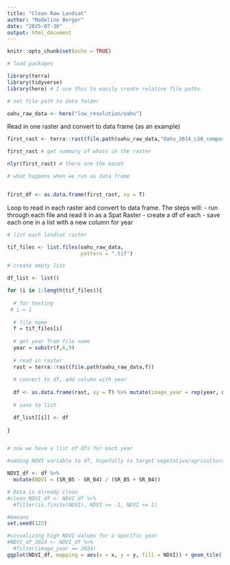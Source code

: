 ```yaml
---
title: "Clean Raw Landsat"
author: "Madeline Berger"
date: "2025-07-30"
output: html_document
---
```


```r
knitr::opts_chunk$set(echo = TRUE)

# load packages 

library(terra)
library(tidyverse)
library(here) # I use this to easily create relative file paths

# set file path to data folder 

oahu_raw_data <- here("low_resolution/oahu")


```

Read in one raster and convert to data frame (as an example)

```r

first_rast <- terra::rast(file.path(oahu_raw_data,"Oahu_2014_LS8_composite_low_resolution.tif")) #read in the tif file as a SpatRaster using terra

first_rast # get summary of whats in the raster

nlyr(first_rast) # there are the bands

# what happens when we run as data frame


first_df <- as.data.frame(first_rast, xy = T)


```

Loop to read in each raster and convert to data frame. The steps will:
- run through each file and read it in as a Spat Raster
- create a df of each
- save each one in a list with a new column for year

```r

# list each landsat raster

tif_files <- list.files(oahu_raw_data,
                        pattern = ".tif")

# create empty list

df_list <- list()

for (i in 1:length(tif_files)){
  
  # for testing
 # i = 1
  
  # file name
  f = tif_files[i]
  
  # get year from file name
  year = substr(f,6,9)
  
  # read in raster
  rast = terra::rast(file.path(oahu_raw_data,f))
  
  # convert to df, add column with year
  
  df <- as.data.frame(rast, xy = T) %>% mutate(image_year = rep(year, nrow(.)))
  
  # save to list 

  df_list[[i]] <- df
  
}


# now we have a list of dfs for each year 

```

```r
#adding NDVI variable to df, hopefully to target vegetative/agricultural land

NDVI_df <- df %>%
  mutate(NDVI = (SR_B5 - SR_B4) / (SR_B5 + SR_B4))

# Data is already clean
#clean_NDVI_df <- NDVI_df %>%
  #filter(is.finite(NDVI), NDVI >= -1, NDVI <= 1)
```
```r
#kmeans
set.seed(123)


```
```r
#visualizing high NDVI values for a specific year
#NDVI_df_2024 <- NDVI_df %>%
  #filter(image_year == 2024)
ggplot(NDVI_df, mapping = aes(x = x, y = y, fill = NDVI)) + geom_tile() + scale_fill_viridis()
```


